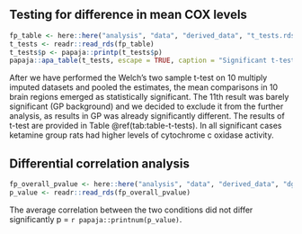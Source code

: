 ## Testing for difference in mean COX levels

```r
fp_table <- here::here("analysis", "data", "derived_data", "t_tests.rds")
t_tests <- readr::read_rds(fp_table) 
t_tests$p <- papaja::printp(t_tests$p)
papaja::apa_table(t_tests, escape = TRUE, caption = "Significant t-test results")
```


After we have performed the Welch's two sample t-test on 10 multiply imputed datasets and pooled the estimates, the mean comparisons in 10 brain regions emerged as statistically significant. The 11th result was barely significant (GP background) and we decided to exclude it from the further analysis, as results in GP was already significantly different. The results of t-test are provided in Table \@ref(tab:table-t-tests). In all significant cases ketamine group rats had higher levels of cytochrome c oxidase activity.

## Differential correlation analysis
```r
fp_overall_pvalue <- here::here("analysis", "data", "derived_data", "dgca_imputed_overall_pvalue.rds")
p_value <- readr::read_rds(fp_overall_pvalue) 
```

The average correlation between the two conditions did not differ significantly p = `r papaja::printnum(p_value)`.
